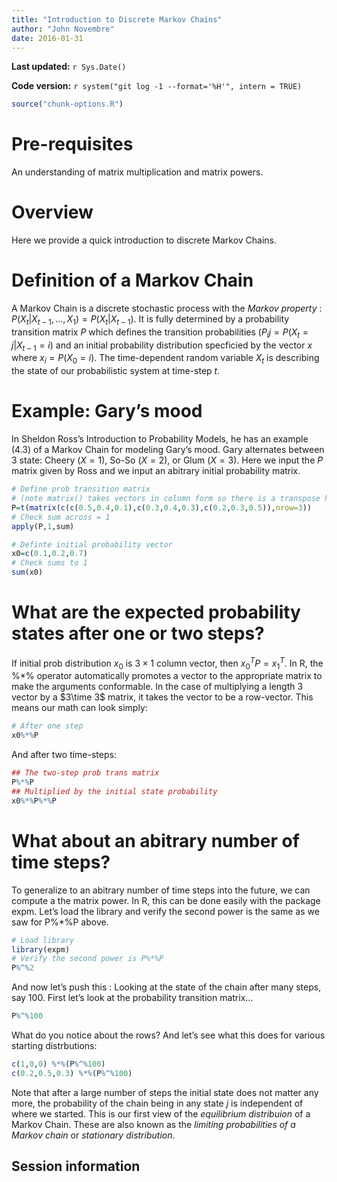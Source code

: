 ```yaml
---
title: "Introduction to Discrete Markov Chains"
author: "John Novembre"
date: 2016-01-31
---
```


**Last updated:** `r Sys.Date()`

**Code version:** `r system("git log -1 --format='%H'", intern = TRUE)`

```r
source("chunk-options.R")
```

# Pre-requisites

An understanding of matrix multiplication and matrix powers.  

# Overview

Here we provide a quick introduction to discrete Markov Chains.

# Definition of a Markov Chain

A Markov Chain is a discrete stochastic process with the *Markov property* : $P(X_t|X_{t-1},\ldots,X_1)= P(X_t|X_{t-1})$.  It is fully determined by a probability transition matrix $P$ which defines the transition probabilities ($P_ij=P(X_t=j|X_{t-1}=i)$ and an initial probability distribution specficied by the vector $x$ where $x_i=P(X_0=i)$.  The time-dependent random variable $X_t$ is describing the state of our probabilistic system at time-step $t$.  

# Example: Gary's mood

In Sheldon Ross's Introduction to Probability Models, he has an example (4.3) of a Markov Chain for modeling Gary's mood.  Gary alternates between 3 state: Cheery ($X=1$), So-So ($X=2$), or Glum ($X=3$).  Here we input the $P$ matrix given by Ross and we input an abitrary initial probability matrix. 

```r
# Define prob transition matrix 
# (note matrix() takes vectors in column form so there is a transpose here to switch col's to row's)
P=t(matrix(c(c(0.5,0.4,0.1),c(0.3,0.4,0.3),c(0.2,0.3,0.5)),nrow=3))
# Check sum across = 1
apply(P,1,sum)  

# Definte initial probability vector
x0=c(0.1,0.2,0.7)
# Check sums to 1
sum(x0)
```

# What are the expected probability states after one or two steps?

If initial prob distribution $x_0$ is $3 \times 1$ column vector, then $x_0^T P= x_1^T$. In R, the %*% operator automatically promotes a vector to the appropriate matrix to make the arguments conformable.  In the case of multiplying a length 3 vector by a $3\time 3$ matrix, it takes the vector to be a row-vector. This means our math can look simply:
```r
# After one step
x0%*%P
```
And after two time-steps:
```r
## The two-step prob trans matrix
P%*%P
## Multiplied by the initial state probability
x0%*%P%*%P
```

# What about an abitrary number of time steps? 
To generalize to an abitrary number of time steps into the future, we can compute a the matrix power.  In R, this can be done easily with the package expm.  Let's load the library and verify the second power is the same as we saw for P%*%P above. 
```r
# Load library 
library(expm)
# Verify the second power is P%*%P
P%^%2
```

And now let's push this : Looking at the state of the chain after many steps, say 100.  First let's look at the probability transition matrix...
```r
P%^%100
```
What do you notice about the rows?   And let's see what this does for various starting distrbutions:
```r
c(1,0,0) %*%(P%^%100)
c(0.2,0.5,0.3) %*%(P%^%100)
```
Note that after a large number of steps the initial state does not matter any more, the probability of the chain being in any state $j$ is independent of where we started.  This is our first view of the *equilibrium distribuion* of a Markov Chain.  These are also known as the *limiting probabilities of a Markov chain* or *stationary distribution*.  



## Session information

```r
```
